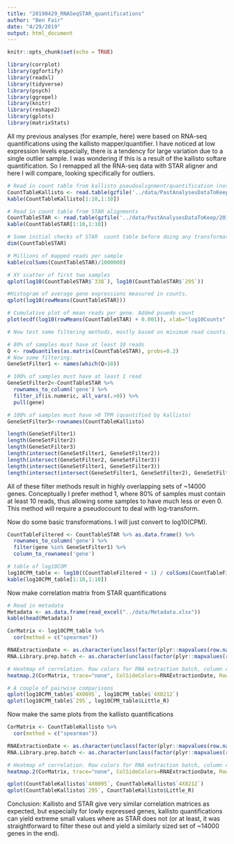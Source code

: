 ```yaml
---
title: "20190429_RNASeqSTAR_quantifications"
author: "Ben Fair"
date: "4/29/2019"
output: html_document
---
```


```r
knitr::opts_chunk$set(echo = TRUE)
```

```r
library(corrplot)
library(ggfortify)
library(readxl)
library(tidyverse)
library(psych)
library(ggrepel)
library(knitr)
library(reshape2)
library(gplots)
library(matrixStats)
```

All my previous analyses (for example, here) were based on RNA-seq quantifications using the kallisto mapper/quantifier. I have noticed at low expression levels especially, there is a tendency for large variation due to a single outlier sample. I was wondering if this is a result of the kallisto softare quantification. So I remapped all the RNA-seq data with STAR aligner and here I will compare, looking specifically for outliers.

```r
# Read in count table from kallisto pseudoalignment/quantification (not raw counts but transformed to log10 TPM)
CountTableKallisto <- read.table(gzfile('../data/PastAnalysesDataToKeep/20190428_log10TPM.txt.gz'), header=T, check.names=FALSE, row.names = 1)
kable(CountTableKallisto[1:10,1:10])

# Read in count table from STAR alignments
CountTableSTAR <- read.table(gzfile('../data/PastAnalysesDataToKeep/20190429_STAR.CountTable.txt.gz'), header=T, check.names=FALSE, row.names = 1)
kable(CountTableSTAR[1:10,1:10])

```

```r

# Some initial checks of STAR  count table before doing any transformations
dim(CountTableSTAR)

# Millions of mapped reads per sample
kable(colSums(CountTableSTAR)/1000000)

# XY scatter of first two samples
qplot(log10(CountTableSTAR$`338`), log10(CountTableSTAR$`295`))

#Histogram of average gene expressions measured in counts.
qplot(log10(rowMeans(CountTableSTAR)))

# Cumulative plot of mean reads per gene. Added psuedo count
plot(ecdf(log10(rowMeans(CountTableSTAR) + 0.001)), xlab="log10Counts", ylab="Fraction of genes with at less than x counts on average")

# Now test some filtering methods, mostly based on minimum read counts:

# 80% of samples must have at least 10 reads
Q <- rowQuantiles(as.matrix(CountTableSTAR), probs=0.2)
# Now some filtering:
GeneSetFilter1 <- names(which(Q>10))

# 100% of samples must have at least 1 read
GeneSetFilter2<-CountTableSTAR %>%
  rownames_to_column('gene') %>%
  filter_if(is.numeric, all_vars(.>0)) %>%
  pull(gene)

# 100% of samples must have >0 TPM (quantified by kallisto)
GeneSetFilter3<-rownames(CountTableKallisto)

length(GeneSetFilter1)
length(GeneSetFilter2)
length(GeneSetFilter3)
length(intersect(GeneSetFilter1, GeneSetFilter2))
length(intersect(GeneSetFilter2, GeneSetFilter3))
length(intersect(GeneSetFilter1, GeneSetFilter3))
length(intersect(intersect(GeneSetFilter1, GeneSetFilter2), GeneSetFilter3))

```

All of these filter methods result in highly overlapping sets of ~14000 genes. Conceptually I prefer method 1, where 80% of samples must contain at least 10 reads, thus allowing some samples to have much less or even 0. This method will require a pseudocount to deal with log-transform.

Now do some basic transformations. I will just convert to log10(CPM). 

```r
CountTableFiltered <- CountTableSTAR %>% as.data.frame() %>%
  rownames_to_column('gene') %>%
  filter(gene %in% GeneSetFilter1) %>%
  column_to_rownames('gene')

# table of log10COM
log10CPM_table <- log10((CountTableFiltered + 1) / colSums(CountTableFiltered))
kable(log10CPM_table[1:10,1:10])


```

Now make correlation matrix from STAR quantifications
```r
# Read in metadata
Metadata <- as.data.frame(read_excel("../data/Metadata.xlsx"))
kable(head(Metadata))

CorMatrix <- log10CPM_table %>%
  cor(method = c("spearman"))

RNAExtractionDate <- as.character(unclass(factor(plyr::mapvalues(row.names(CorMatrix), from=Metadata$Individual.ID, to=Metadata$RNA.Extract_date))))
RNA.Library.prep.batch <- as.character(unclass(factor(plyr::mapvalues(row.names(CorMatrix), from=Metadata$Individual.ID, to=Metadata$RNA.Library.prep.batch))))

# Heatmap of correlation. Row colors for RNA extraction batch, column colors for RNA library prep batch
heatmap.2(CorMatrix, trace="none", ColSideColors=RNAExtractionDate, RowSideColors = RNA.Library.prep.batch)

# A couple of pairwise comparisons
qplot(log10CPM_table$`4X0095`, log10CPM_table$`4X0212`)
qplot(log10CPM_table$`295`, log10CPM_table$Little_R)
```

Now make the same plots from the kallisto quantifications
```r
CorMatrix <- CountTableKallisto %>%
  cor(method = c("spearman"))

RNAExtractionDate <- as.character(unclass(factor(plyr::mapvalues(row.names(CorMatrix), from=Metadata$Individual.ID, to=Metadata$RNA.Extract_date))))
RNA.Library.prep.batch <- as.character(unclass(factor(plyr::mapvalues(row.names(CorMatrix), from=Metadata$Individual.ID, to=Metadata$RNA.Library.prep.batch))))

# Heatmap of correlation. Row colors for RNA extraction batch, column colors for RNA library prep batch
heatmap.2(CorMatrix, trace="none", ColSideColors=RNAExtractionDate, RowSideColors = RNA.Library.prep.batch)

qplot(CountTableKallisto$`4X0095`, CountTableKallisto$`4X0212`)
qplot(CountTableKallisto$`295`, CountTableKallisto$Little_R)
```
Conclusion:
Kallisto and STAR give very similar correlation matrices as expected, but especially for lowly expressed genes, kallisto quantifications can yield extreme small values where as STAR does not (or at least, it was straightforward to filter these out and yield a similarly sized set of ~14000 genes in the end).
